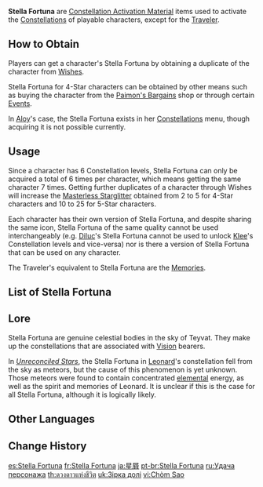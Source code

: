 {{Terminology Infobox
|image        = <gallery>
Item Stella Fortuna (4 Star).png|4-Star
Item Stella Fortuna (5 Star).png|5-Star
</gallery>
|type         = Constellation Activation Materials
|type2        = Stella Fortuna
|type3        = Item Groups
|source1      = [[Wishes]]
|source2      = [[Paimon's Bargains]] (4-Star only)
|source3      = [[Events]] (4-Star only)
}}
'''Stella Fortuna''' are [[Constellation Activation Material]] items used to activate the [[Constellations]] of playable characters, except for the [[Traveler]].

==How to Obtain==
Players can get a character's Stella Fortuna by obtaining a duplicate of the character from [[Wishes]].

Stella Fortuna for 4-Star characters can be obtained by other means such as buying the character from the [[Paimon's Bargains]] shop or through certain [[Events]].

In [[Aloy]]'s case, the Stella Fortuna exists in her [[Constellations]] menu, though acquiring it is not possible currently.

==Usage==
Since a character has 6 Constellation levels, Stella Fortuna can only be acquired a total of 6 times per character, which means getting the same character 7 times. Getting further duplicates of a character through Wishes will increase the [[Masterless Starglitter]] obtained from 2 to 5 for 4-Star characters and 10 to 25 for 5-Star characters.

Each character has their own version of Stella Fortuna, and despite sharing the same icon, Stella Fortuna of the same quality cannot be used interchangeably (e.g. [[Diluc]]'s Stella Fortuna cannot be used to unlock [[Klee]]'s Constellation levels and vice-versa) nor is there a version of Stella Fortuna that can be used on any character.

The Traveler's equivalent to Stella Fortuna are the [[Memories]].

==List of Stella Fortuna==
{{Items by Category List|Stella Fortuna|2}}

==Lore==
Stella Fortuna are genuine celestial bodies in the sky of Teyvat. They make up the constellations that are associated with [[Vision]] bearers.

In ''[[Unreconciled Stars]]'', the Stella Fortuna in [[Leonard]]'s constellation fell from the sky as meteors, but the cause of this phenomenon is yet unknown. Those meteors were found to contain concentrated [[element]]al energy, as well as the spirit and memories of Leonard. It is unclear if this is the case for all Stella Fortuna, although it is logically likely.

==Other Languages==
{{Other Languages
|en      = Stella Fortuna
|en_lang = la
|en_tl   = Star Luck
|zhs     = 命星
|zhs_rm  = Mìng Xīng
|zht     = 命星
|zht_rm  = Mìng Xīng
|zh_tl   = Star of Destiny
|ja      = 星屑
|ja_rm   = Hoshikuzu
|ja_tl   = Star Scraps
|ko      = 운명의 별
|ko_rm   = Unmyeong-ui Byeol
|ko_tl   = Star of Fate
|es      = Stella Fortuna
|fr      = Stella Fortuna
|ru      = Удача
|ru_tl   = Fortune
|th      = ดวงดาวแห่งชีวิต
|th_rm   = Duang-dao haeng Chi-wit
|th_tl   = Star of Life
|vi      = Chòm Sao
|vi_tl   = Constellation
|de      = Stella Fortuna
|id      = Stella Fortuna
|pt      = Stella Fortuna
|tr      = Yaşam Yıldızı
|tr_tl   = 
|it      = Stella Fortuna
|it_tl   = 
}}

==Change History==
{{Change History|1.0}}

[[es:Stella Fortuna]]
[[fr:Stella Fortuna]]
[[ja:星屑]]
[[pt-br:Stella Fortuna]]
[[ru:Удача персонажа]]
[[th:ดวงดาวแห่งชีวิต]]
[[uk:Зірка долі]]
[[vi:Chòm Sao]]